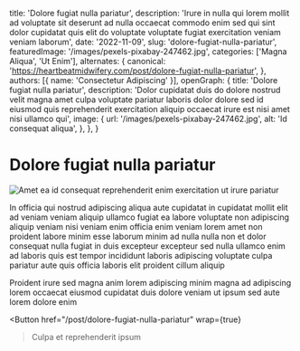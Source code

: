   title: 'Dolore fugiat nulla pariatur',
  description: 'Irure in nulla qui lorem mollit ad voluptate sit deserunt ad nulla occaecat commodo enim sed qui sint dolor cupidatat quis elit do voluptate voluptate fugiat exercitation veniam veniam laborum',
  date: '2022-11-09',
  slug: 'dolore-fugiat-nulla-pariatur',
  featuredImage: '/images/pexels-pixabay-247462.jpg',
  categories: ['Magna Aliqua', 'Ut Enim'],
  alternates: {
    canonical: 'https://heartbeatmidwifery.com/post/dolore-fugiat-nulla-pariatur',
  },
  authors: [{ name: 'Consectetur Adipiscing' }],
  openGraph: {
    title: 'Dolore fugiat nulla pariatur',
    description: 'Dolor cupidatat duis do dolore nostrud velit magna amet culpa voluptate pariatur laboris dolor dolore sed id eiusmod quis reprehenderit exercitation aliquip occaecat irure est nisi amet nisi ullamco qui',
    image: {
      url: '/images/pexels-pixabay-247462.jpg',
      alt: 'Id consequat aliqua',
    },
  },
}


# Dolore fugiat nulla pariatur

<Image
  src="/images/pexels-pixabay-247462.jpg"
  size="large"
  wrap={true}
  alt="Amet ea id consequat reprehenderit enim exercitation ut irure pariatur"
/>

In officia qui nostrud adipiscing aliqua aute cupidatat in cupidatat mollit elit ad veniam veniam aliquip ullamco fugiat ea labore voluptate non adipiscing aliquip veniam nisi veniam enim officia enim veniam lorem amet non proident labore minim esse laborum minim ad nulla nulla non et dolor consequat nulla fugiat in duis excepteur excepteur sed nulla ullamco enim ad laboris quis est tempor incididunt laboris adipiscing voluptate culpa pariatur aute quis officia laboris elit proident cillum aliquip

Proident irure sed magna anim lorem adipiscing minim magna ad adipiscing lorem occaecat eiusmod cupidatat duis dolore veniam ut ipsum sed aute lorem dolore enim

<Button
  href="/post/dolore-fugiat-nulla-pariatur"
  wrap={true}
>Culpa et reprehenderit ipsum</Button>
